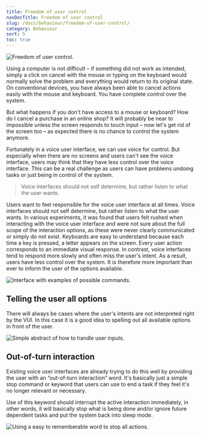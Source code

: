 ```yaml
---
title: Freedom of user control
navDocTitle: Freedom of user control
slug: /docs/behaviour/freedom-of-user-control/
category: Behaviour
sort: 5
toc: true
---
```



![Freedom of user control.](/images/behaviour/freedomOfUserControl.png)

Using a computer is not difficult – if something did not work as intended, simply a click on cancel with the mouse or typing on the keyboard would normally solve the problem and everything would return to its original state. On conventional devices, you have always been able to cancel actions easily with the mouse and keyboard. You have complete control over the system.

But what happens if you don't have access to a mouse or keyboard? How do I cancel a purchase in an online shop? It will probably be near to impossible unless the screen responds to touch input – now let's get rid of the screen too – as expected there is no chance to control the system anymore.

Fortunately in a voice user interface, we can use voice for control. But especially when there are no screens and users can't see the voice interface, users may think that they have less control over the voice interface. This can be a real challenge as users can have problems undoing tasks or just being in control of the system.

> Voice interfaces should not self determine, but rather listen to what the user wants.

Users want to feel responsible for the voice user interface at all times. Voice interfaces should not self determine, but rather listen to what the user wants. In various experiments, it was found that users felt rushed when interacting with the voice user interface and were not sure about the full scope of the interaction options, as these were never clearly communicated or simply do not exist. Keyboards are easy to understand because each time a key is pressed, a letter appears on the screen. Every user action corresponds to an immediate visual response. In contrast, voice interfaces tend to respond more slowly and often miss the user's intent. As a result, users have less control over the system. It is therefore more important than ever to inform the user of the options available.

![Interface with examples of possible commands.](/images/behaviour/UserFreedomExamples.png)

## Telling the user all options

There will always be cases where the user's intents are not interpreted right by the VUI. In this case it is a good idea to spelling out all available options in front of the user.

![Simple abstract of how to handle user inputs.](/images/behaviour/tellingTheUserAllOptions.png)

## Out-of-turn interaction

Existing voice user interfaces are already trying to do this well by providing the user with an “out-of-turn interaction” word. It's basically just a simple stop command or keyword that users can use to end a task if they feel it's no longer relevant or necessary.

Use of this keyword should interrupt the active interaction immediately, in other words, it will basically stop what is being done and/or ignore future dependent tasks and put the system back into sleep mode.

![Using a easy to rememberable word to stop all actions.](/images/behaviour/outOfTurnCommand.png)
